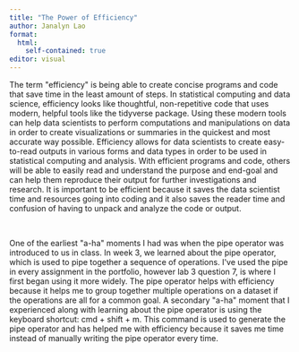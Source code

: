 ```yaml
---
title: "The Power of Efficiency"
author: Janalyn Lao
format: 
  html:
    self-contained: true
editor: visual
---
```


The term \"efficiency\" is being able to create concise programs and code that save time in the least amount of steps. In statistical computing and data science, efficiency looks like thoughtful, non-repetitive code that uses modern, helpful tools like the tidyverse package. Using these modern tools can help data scientists to perform computations and manipulations on data in order to create visualizations or summaries in the quickest and most accurate way possible. Efficiency allows for data scientists to create easy-to-read outputs in various forms and data types in order to be used in statistical computing and analysis. With efficient programs and code, others will be able to easily read and understand the purpose and end-goal and can help them reproduce their output for further investigations and research. It is important to be efficient because it saves the data scientist time and resources going into coding and it also saves the reader time and confusion of having to unpack and analyze the code or output.

\

One of the earliest \"a-ha\" moments I had was when the pipe operator was introduced to us in class. In week 3, we learned about the pipe operator, which is used to pipe together a sequence of operations. I\'ve used the pipe in every assignment in the portfolio, however lab 3 question 7, is where I first began using it more widely. The pipe operator helps with efficiency because it helps me to group together multiple operations on a dataset if the operations are all for a common goal. A secondary \"a-ha\" moment that I experienced along with learning about the pipe operator is using the keyboard shortcut: cmd + shift + m. This command is used to generate the pipe operator and has helped me with efficiency because it saves me time instead of manually writing the pipe operator every time.
